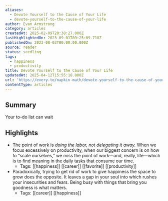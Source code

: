```yaml
---
aliases:
  - Devote Yourself to the Cause of Your Life
  - devote-yourself-to-the-cause-of-your-life
author: Evan Armstrong
category: articles
createdAt: 2025-02-09T20:38:27.000Z
lastHighlightedOn: 2023-09-01T09:25:09.718Z
publishedOn: 2023-08-03T00:00:00.000Z
source: reader
status: seedling
tags:
  - happiness
  - productivity
title: Devote Yourself to the Cause of Your Life
updatedAt: 2025-04-12T15:55:18.000Z
url: 'https://every.to/napkin-math/devote-yourself-to-the-cause-of-your-life'
contentType: articles
---
```

## Summary

Your to-do list can wait

## Highlights

- The point of work is _doing the labor, not delegating it away._ When we focus excessively on productivity, when our biggest concern is on how to “scale ourselves,” we miss the point of work—and, really, life—which is to find meaning in the daily tasks that consume our time.
    - Tags: [[happiness]] [[career]] [[favorite]] [[productivity]]
- Paradoxically, trying to get rid of work to give happiness the space to grow does the opposite. It leaves a gap in your soul into which rushes your insecurities and fears. Being busy with things that bring you goodness is what matters.
    - Tags: [[career]] [[happiness]]
